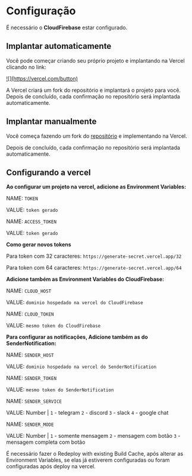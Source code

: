 # Configuração


<Callout type="warning">É necessário o **CloudFirebase** estar configurado.</Callout>

## Implantar automaticamente

Você pode começar criando seu próprio projeto e implantando na Vercel clicando no link:

<a className="inline-flex mt-3" target="_blank" href="https://vercel.com/new/clone?s=https://github.com/alexanderiscoding/CaptureLogger">
  ![](https://vercel.com/button)
</a>

A Vercel criará um fork do repositório e implantará o projeto para você. Depois de concluído, cada confirmação no repositório será implantada automaticamente.

## Implantar manualmente

Você começa fazendo um fork do [repositório](https://github.com/alexanderiscoding/CaptureLogger) e implementando na Vercel.

Depois de concluído, cada confirmação no repositório será implantada automaticamente.

## Configurando a vercel

**Ao configurar um projeto na vercel, adicione as Environment Variables:**

NAME: `TOKEN`

VALUE: `token gerado`

NAME: `ACCESS_TOKEN`

VALUE: `token gerado`

**Como gerar novos tokens**

Para token com 32 caracteres: `https://generate-secret.vercel.app/32`

Para token com 64 caracteres: `https://generate-secret.vercel.app/64`

**Adicione também as Environment Variables do CloudFirebase:**

NAME: `CLOUD_HOST`

VALUE: `dominio hospedado na vercel do CloudFirebase`

NAME: `CLOUD_TOKEN`

VALUE: `mesmo token do CloudFirebase`

**Para configurar as notificações, Adicione também as do SenderNotification:**

NAME: `SENDER_HOST`

VALUE: `dominio hospedado na vercel do SenderNotification`

NAME: `SENDER_TOKEN`

VALUE: `mesmo token do SenderNotification`

NAME: `SENDER_SERVICE`

VALUE: Number | `1` - telegram `2` - discord `3` - slack `4` - google chat

NAME: `SENDER_MODE`

VALUE: Number | `1` - somente mensagem `2` - mensagem com botão `3` - mensagem completa com botão

<Callout>É necessário fazer o Redeploy with existing Build Cache, após alterar as Environment Variables, se elas já estiverem configuradas ou foram configuradas após deploy na vercel.</Callout>

